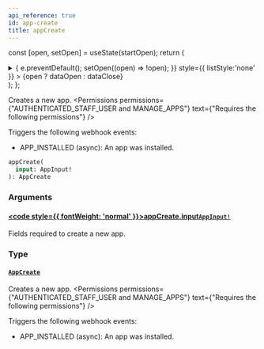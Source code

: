 ```yaml
---
api_reference: true
id: app-create
title: appCreate
---
```






const [open, setOpen] = useState(startOpen);
return (
<details {...(open ? { open: true } : {})} className="details" style={{ border:'none', boxShadow:'none', background:'var(--ifm-background-color)' }}>
<summary
onClick={(e) => {
e.preventDefault();
setOpen((open) => !open);
}}
style={{ listStyle:'none' }} >
{open ? dataOpen : dataClose}
</summary>
{open && children}
</details>
);
};

Creates a new app. 
<Permissions permissions={"AUTHENTICATED_STAFF_USER and MANAGE_APPS"} text={"Requires the following permissions"} />


Triggers the following webhook events:

- APP_INSTALLED (async): An app was installed.

```graphql
appCreate(
  input: AppInput!
): AppCreate
```

### Arguments

#### [<code style={{ fontWeight: 'normal' }}>appCreate.<b>input</b></code>](#)<Bullet />[`AppInput!`](../../../api-reference/apps/inputs/app-input.mdx) <Badge class="badge badge--secondary" text="non-null"/> <Badge class="badge badge--secondary" text="input"/> <Badge class="badge badge--secondary" text="apps"/>

Fields required to create a new app.

### Type

#### [`AppCreate`](../../../api-reference/apps/objects/app-create.mdx) <Badge class="badge badge--secondary" text="object"/> <Badge class="badge badge--secondary" text="apps"/>

Creates a new app. 
<Permissions permissions={"AUTHENTICATED_STAFF_USER and MANAGE_APPS"} text={"Requires the following permissions"} />


Triggers the following webhook events:

- APP_INSTALLED (async): An app was installed.

